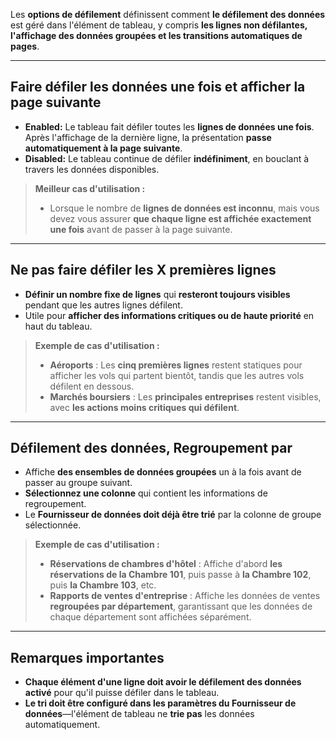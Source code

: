 Les **options de défilement** définissent comment **le défilement des données** est géré dans l'élément de tableau, y compris **les lignes non défilantes, l'affichage des données groupées et les transitions automatiques de pages**.

***

## **Faire défiler les données une fois et afficher la page suivante**

* **Enabled:** Le tableau fait défiler toutes les **lignes de données une fois**. Après l'affichage de la dernière ligne, la présentation **passe automatiquement à la page suivante**.
* **Disabled:** Le tableau continue de défiler **indéfiniment**, en bouclant à travers les données disponibles.

> **Meilleur cas d'utilisation :**
>
> * Lorsque le nombre de **lignes de données est inconnu**, mais vous devez vous assurer **que chaque ligne est affichée exactement une fois** avant de passer à la page suivante.

***

## **Ne pas faire défiler les X premières lignes**

* **Définir un nombre fixe de lignes** qui **resteront toujours visibles** pendant que les autres lignes défilent.
* Utile pour **afficher des informations critiques ou de haute priorité** en haut du tableau.

> **Exemple de cas d'utilisation :**
>
> * **Aéroports** : Les **cinq premières lignes** restent statiques pour afficher les vols qui partent bientôt, tandis que les autres vols défilent en dessous.
> * **Marchés boursiers** : Les **principales entreprises** restent visibles, avec **les actions moins critiques qui défilent**.

***

## **Défilement des données, Regroupement par**

* Affiche **des ensembles de données groupées** un à la fois avant de passer au groupe suivant.
* **Sélectionnez une colonne** qui contient les informations de regroupement.
* Le **Fournisseur de données doit déjà être trié** par la colonne de groupe sélectionnée.

> **Exemple de cas d'utilisation :**
>
> * **Réservations de chambres d'hôtel** : Affiche d'abord **les réservations de la Chambre 101**, puis passe à **la Chambre 102**, puis **la Chambre 103**, etc.
> * **Rapports de ventes d'entreprise** : Affiche les données de ventes **regroupées par département**, garantissant que les données de chaque département sont affichées séparément.

***

## **Remarques importantes**

* **Chaque élément d'une ligne doit avoir le défilement des données activé** pour qu'il puisse défiler dans le tableau.
* **Le tri doit être configuré dans les paramètres du Fournisseur de données**—l'élément de tableau ne **trie pas** les données automatiquement.
